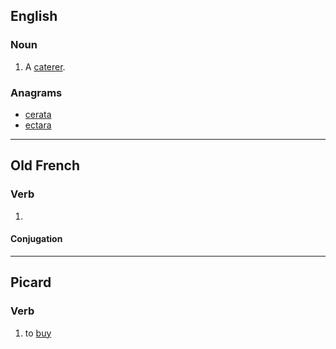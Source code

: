 ==English==

===Noun===
{{en-noun}}

# {{obsolete}} A [[caterer]].

===Anagrams===
* [[cerata#English|cerata]]
* [[ectara#English|ectara]]

----

==Old French==

===Verb===
{{head|fro|verb}}

# {{Picardy|lang=fro}} {{alternative form of|achater|lang=fro}}

====Conjugation====
{{fro-conj-er|acat}}

----

==Picard==

===Verb===
{{head|pcd|bern|g=m}}

# to [[buy]]